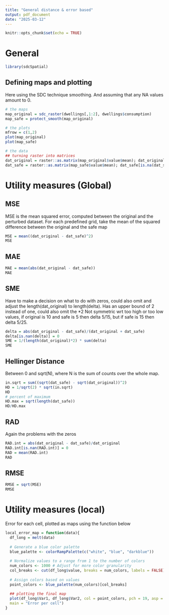 ---
title: "General distance & error based"
output: pdf_document
date: "2025-03-12"
---

```{r setup, include=FALSE}
knitr::opts_chunk$set(echo = TRUE)
```

# General
```{r}
library(sdcSpatial)
```

## Defining maps and plotting
Here using the SDC technique smoothing.
And assuming that any NA values amount to 0.
```{r}
# the maps
map_original = sdc_raster(dwellings[,1:2], dwellings$consumption)
map_safe = protect_smooth(map_original)

# the plots
mfrow = c(1,2)
plot(map_original)
plot(map_safe)

# the data
## turning raster into matrices
dat_original = raster::as.matrix(map_original$value$mean); dat_original[is.na(dat_original)] = 0
dat_safe = raster::as.matrix(map_safe$value$mean); dat_safe[is.na(dat_safe)] = 0
```

# Utility measures (Global)
## MSE
MSE is the mean squared error, computed between the original and the perturbed dataset.
For each predefined grid, take the mean of the squared difference between the original and the safe map
```{r}
MSE = mean((dat_original - dat_safe)^2)
MSE
```

## MAE
```{r}
MAE = mean(abs(dat_original - dat_safe))
MAE
```

## SME
Have to make a decision on what to do with zeros, could also omit and adjust the length(dat_original) to length(delta).
Has an upper bound of 2 instead of one, could also omit the *2
Not symmetric wrt too high or too low values, if original is 10 and safe is 5 then delta 5/15, but if safe is 15 then delta 5/25.
```{r}
delta = abs(dat_original - dat_safe)/(dat_original + dat_safe)
delta[is.nan(delta)] = 0
SME = 1/(length(dat_original)*2) * sum(delta)
SME
```

## Hellinger Distance
Between 0 and sqrt(N), where N is the sum of counts over the whole map.
```{r}
in.sqrt = sum((sqrt(dat_safe) - sqrt(dat_original))^2)
HD = 1/sqrt(2) * sqrt(in.sqrt)
HD
# percent of maximum
HD.max = sqrt(length(dat_safe))
HD/HD.max


```

## RAD
Again the problems with the zeros
```{r}
RAD.int = abs(dat_original - dat_safe)/dat_original
RAD.int[is.nan(RAD.int)] = 0
RAD = mean(RAD.int)
RAD
```

## RMSE
```{r}
RMSE = sqrt(MSE)
RMSE
```

# Utility measures (local)
Error for each cell, plotted as maps using the function below
```{r}
local_error_map = function(data){
  df_long = melt(data)
  
  # Generate a blue color palette
  blue_palette <- colorRampPalette(c("white", "blue", "darkblue"))
  
  # Normalize values to a range from 1 to the number of colors
  num_colors <- 1000 # Adjust for more color granularity
  col_breaks <- cut(df_long$value, breaks = num_colors, labels = FALSE)
  
  # Assign colors based on values
  point_colors <- blue_palette(num_colors)[col_breaks]
  
  ## plotting the final map
  plot(df_long$Var1, df_long$Var2, col = point_colors, pch = 19, asp = 1,
  main = "Error per cell")
}
```
